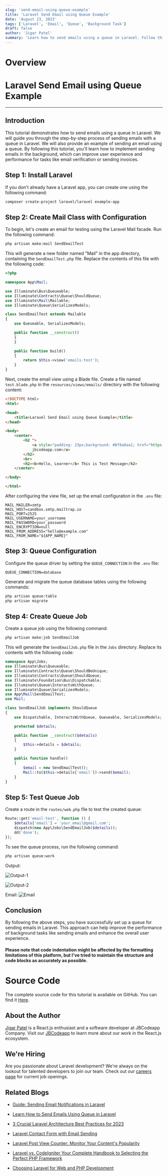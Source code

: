 ```yaml
---
slug: 'send-email-using-queue-example'
title: 'Laravel Send Email using Queue Example'
date: 'August 23, 2023'
tags: ['Laravel', 'Email', 'Queue', 'Background Task']
draft: false
author: 'Jigar Patel'
summary: 'Learn how to send emails using a queue in Laravel. Follow this step-by-step tutorial to improve the performance of background tasks like sending emails and enhance the overall user experience.'
---
```


# Overview

<TOCInline toc={props.toc} exclude="Overview" toHeading={2} />

# Laravel Send Email using Queue Example

---

## Introduction

This tutorial demonstrates how to send emails using a queue in Laravel. We will guide you through the step-by-step process of sending emails with a queue in Laravel. We will also provide an example of sending an email using a queue. By following this tutorial, you'll learn how to implement sending emails in the background, which can improve user experience and performance for tasks like email verification or sending invoices.

## Step 1: Install Laravel

If you don't already have a Laravel app, you can create one using the following command:

```bash
composer create-project laravel/laravel example-app
```

## Step 2: Create Mail Class with Configuration

To begin, let's create an email for testing using the Laravel Mail facade. Run the following command:

```bash
php artisan make:mail SendEmailTest
```

This will generate a new folder named "Mail" in the app directory, containing the `SendEmailTest.php` file. Replace the contents of this file with the following code:

```php
<?php

namespace App\Mail;

use Illuminate\Bus\Queueable;
use Illuminate\Contracts\Queue\ShouldQueue;
use Illuminate\Mail\Mailable;
use Illuminate\Queue\SerializesModels;

class SendEmailTest extends Mailable
{
    use Queueable, SerializesModels;

    public function __construct()
    {
    }

    public function build()
    {
        return $this->view('emails.test');
    }
}

```

Next, create the email view using a Blade file. Create a file named `test.blade.php` in the `resources/views/emails/` directory with the following content:

```html
<!DOCTYPE html>
<html>

<head>
    <title>Laravel Send Email using Queue Example</title>
</head>

<body>
    <center>
        <h2 ">
            <a style="padding: 23px;background: #8f8a8aa1; href="https://jbcodeapp.com">Visit Our Website :
            jbcodeapp.com</a>
        </h2>
        <br>
        <h2><b>Hello, Learner</b> This is Test Message</h2>
    </center>

</body>

</html>
```

After configuring the view file, set up the email configuration in the `.env` file:

```dotenv
MAIL_MAILER=smtp
MAIL_HOST=sandbox.smtp.mailtrap.io
MAIL_PORT=2525
MAIL_USERNAME=your_username
MAIL_PASSWORD=your_password
MAIL_ENCRYPTION=null
MAIL_FROM_ADDRESS="hello@example.com"
MAIL_FROM_NAME="${APP_NAME}"
```

## Step 3: Queue Configuration

Configure the queue driver by setting the `QUEUE_CONNECTION` in the `.env` file:

```dotenv
QUEUE_CONNECTION=database
```

Generate and migrate the queue database tables using the following commands:

```bash
php artisan queue:table
php artisan migrate
```

## Step 4: Create Queue Job

Create a queue job using the following command:

```bash
php artisan make:job SendEmailJob
```

This will generate the `SendEmailJob.php` file in the `Jobs` directory. Replace its contents with the following code:

```php
namespace App\Jobs;
use Illuminate\Bus\Queueable;
use Illuminate\Contracts\Queue\ShouldBeUnique;
use Illuminate\Contracts\Queue\ShouldQueue;
use Illuminate\Foundation\Bus\Dispatchable;
use Illuminate\Queue\InteractsWithQueue;
use Illuminate\Queue\SerializesModels;
use App\Mail\SendEmailTest;
use Mail;

class SendEmailJob implements ShouldQueue
{
    use Dispatchable, InteractsWithQueue, Queueable, SerializesModels;

    protected $details;

    public function __construct($details)
    {
        $this->details = $details;
    }

    public function handle()
    {
        $email = new SendEmailTest();
        Mail::to($this->details['email'])->send($email);
    }
}
```

## Step 5: Test Queue Job

Create a route in the `routes/web.php` file to test the created queue:

```php
Route::get('email-test', function () {
    $details['email'] = 'your_email@gmail.com';
    dispatch(new App\Jobs\SendEmailJob($details));
    dd('done');
});
```

To see the queue process, run the following command:

```bash
php artisan queue:work
```

Output:

![Output-1](/static/blog/Send-Email-using-Queue-Example/image.png)

![Output-2](/static/blog/Send-Email-using-Queue-Example/image-2.png)

Email:
![Email](/static/blog/Send-Email-using-Queue-Example/image-8.png)

## Conclusion

By following the above steps, you have successfully set up a queue for sending emails in Laravel. This approach can help improve the performance of background tasks like sending emails and enhance the overall user experience.

#### Please note that code indentation might be affected by the formatting limitations of this platform, but I've tried to maintain the structure and code blocks as accurately as possible.

# Source Code

The complete source code for this tutorial is available on GitHub. You can find it [Here](https://github.com/jbcodeapp/Blogs/tree/main/Laravel-6-Queue-for-Sending-Emails).

## About the Author

[Jigar Patel](https://expertlaravel.com) is a React.js enthusiast and a software developer at JBCodeapp Company. Visit our [JBCodeapp](https://jbcodeapp.com) to learn more about our work in the React.js ecosystem.

## We're Hiring

Are you passionate about Laravel development? We're always on the lookout for talented developers to join our team. Check out our [careers page](https://jbcodeapp.com) for current job openings.

## Related Blogs

- [Guide: Sending Email Notifications in Laravel](guide-sending-email-notifications-in-laravel)

- [Learn How to Send Emails Using Queue in Laravel](laravel-6-queue-for-sending-emails)

- [3 Crucial Laravel Architecture Best Practices for 2023](laravel-architecture-2023)

- [Laravel Contact Form with Email Sending](laravel-contact-form-with-email-sending)

- [Laravel Post View Counter: Monitor Your Content's Popularity](laravel-post-view-counter-monitor-your-contents-popularity)

- [Laravel vs. CodeIgniter Your Complete Handbook to Selecting the Perfect PHP Framework](laravel-vs-codeigniter-complete-php-framework-guide)

- [Choosing Laravel for Web and PHP Development](laravel-web-php-development)
